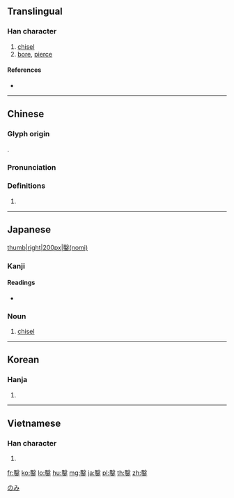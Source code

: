 {{character info/new}}
{{also|凿}}
==Translingual==

===Han character===
{{Han char|rn=167|rad=金|as=19|sn=27|four=37109|canj=TEC}}

# [[chisel]]
# [[bore]], [[pierce]]

====References====
* {{Han ref|kx=1327.290|dkj=41088|dj=1829.040|hdz=64277.070|uh=947F|ud=38015|bh=C677|bd=50807}}

----

==Chinese==
{{zh-forms|s=凿}}

===Glyph origin===
{{Han etym}}
{{Han compound|金|𥽿|c1=s|c2=p|t1=metal|ls=psc}}.

===Pronunciation===
{{zh-pron
|m=záo
|c=zok6
|h=pfs=chho̍k
|md=
|mn=qz,xm,zz:cho̍k/qz,tw,xm,zz:chha̍k
|mn_note=cho̍k - literary, chha̍k - vernacular
|w=
|mc=y
|oc=y
|cat=
}}

===Definitions===
{{zh-hanzi}}

# {{rfdef|lang=zh}}

----

==Japanese==
[[file:Miki City Hardware Museum06n3872.jpg|thumb|right|200px|鑿(nomi)]]

===Kanji===
{{ja-kanji|grade=|rs=金19}}

====Readings====
* {{ja-readings|on=[[さく]] (saku), [[そう]] (sō)|kun=[[のみ]] (nomi), [[うがつ]] (ugatsu)|nanori=}}

{{wikipedia|lang=ja}}

===Noun===
{{ja-noun|のみ}}

# [[chisel]]

[[Category:ja:Tools|のみ]]

----

==Korean==

===Hanja===
{{ko-hanja|hangeul=[[착]], [[조]]|eumhun=|rv=chak, jo|mr=ch'ak, cho|y=chak, co}}

# {{defn|lang=ko|sort=金19}}

----

==Vietnamese==

===Han character===
{{vi-hantu|[[tạc]], [[toạc]]|rs=金19}}

# {{defn|lang=vi|sort=金19}}

[[fr:鑿]]
[[ko:鑿]]
[[lo:鑿]]
[[hu:鑿]]
[[mg:鑿]]
[[ja:鑿]]
[[pl:鑿]]
[[th:鑿]]
[[zh:鑿]]
